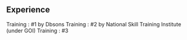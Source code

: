 ## Experience

<ProjectCard
    title="Electrical Switchgear & It's Applications" link="" bg="linear-gradient(to right, blue 0%, magenta 100%)">
    Training : #1 by Dbsons
</ProjectCard>
<ProjectCard
    title="Electric Motors" link="" bg="linear-gradient(to right, green 0%, yellow 100%)">
    Training : #2 by National Skill Training Institute (under GOI)
</ProjectCard>
<ProjectCard
    title="Electric Field Analysis on Extra High Voltage (EHV)" link="" bg="linear-gradient(to right, magenta 50%, cyan 100%)">
    Training : #3
</ProjectCard>